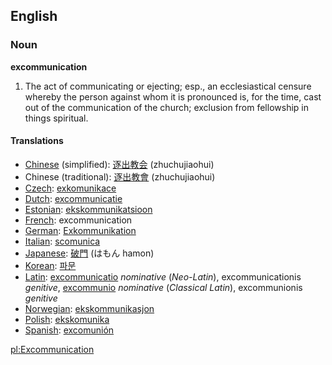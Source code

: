 {{Wikipedia}}
==English==

===Noun===
'''excommunication'''

#The act of communicating or ejecting; esp., an ecclesiastical censure whereby the person against whom it is pronounced is, for the time, cast out of the communication of the church; exclusion from fellowship in things spiritual.

====Translations====
*[[Chinese]] (simplified): [[逐出教会]] (zhuchujiaohui)
*Chinese (traditional): [[逐出教會]] (zhuchujiaohui)
*[[Czech]]: [[exkomunikace]]
*[[Dutch]]: [[excommunicatie]]
*[[Estonian]]: [[ekskommunikatsioon]]
*[[French]]: excommunication
*[[German]]: [[Exkommunikation]]
*[[Italian]]: [[scomunica]]
*[[Japanese]]: [[破門]] (はもん hamon)
*[[Korean]]: [[파문]]
*[[Latin]]: [[excommunicatio]] ''nominative'' (''Neo-Latin''), excommunicationis ''genitive'', [[excommunio]] ''nominative'' (''Classical Latin''), excommunionis ''genitive''
*[[Norwegian]]: [[ekskommunikasjon]]
*[[Polish]]: [[ekskomunika]]
*[[Spanish]]: [[excomunión]]
[[pl:Excommunication]]